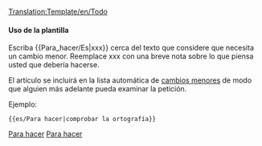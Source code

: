 <noinclude>[[Translation:Template/en/Todo]]{{en/-}}</noinclude>{{es/Metaplantilla de avisos| tipo   = información
| imagen = Klipper.png
| texto  = <strong>Para hacer...</strong><br />{{{1|Quien agregó esta plantilla no ha indicado lo que debía hacerse, por lo que deben eliminarse o actualizarse con la acción correspondiente.}}}
}}<includeonly>{{{2|[[Category:es/Para hacer]]}}}</includeonly><noinclude>

====Uso de la plantilla====
Escriba <nowiki>{{</nowiki>Para_hacer/Es<nowiki>|xxx}}</nowiki> cerca del texto que considere que necesita un cambio menor. Reemplace xxx con una breve nota sobre lo que piensa usted que debería hacerse.

El artículo se incluirá en la lista automática de [[Category/es/Para hacer|cambios menores]] de modo que alguien más adelante pueda examinar la petición.

Ejemplo:
<pre>{{es/Para hacer|comprobar la ortografía}}</pre>

[[Category:es/Plantillas|Para hacer]][[Category:es/Cajas de mensajes|Para hacer]]</noinclude>